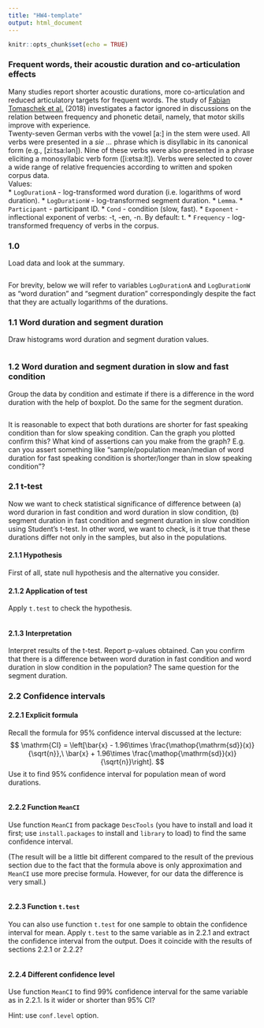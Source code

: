 ```yaml
---
title: "HW4-template"
output: html_document
---
```


```r
knitr::opts_chunk$set(echo = TRUE)
```

### Frequent words, their acoustic duration and co-articulation effects

Many studies report shorter acoustic durations, more co-articulation and reduced articulatory targets for frequent words. The study of [Fabian Tomaschek et al.](https://www.semanticscholar.org/paper/Practice-makes-perfect-%3A-The-consequences-of-for-Tomaschek-Tucker/1e0dbc3787a6da84ffd4c3cae62f1340e4267694) (2018) investigates a factor ignored in discussions on the relation between frequency and phonetic detail, namely, that motor skills improve with experience.  
Twenty-seven German verbs with the vowel [a:] in the stem were used. All verbs were presented in a _sie ..._ phrase which is disyllabic in its canonical form (e.g., [zi:tsa:lən]). Nine of these verbs were also presented in a phrase eliciting a monosyllabic verb form ([i:ɐtsa:lt]). Verbs were selected to cover a wide range of relative frequencies according to written and spoken corpus data.  
Values:  
* `LogDurationA` - log-transformed word duration (i.e. logarithms of word duration).
* `LogDurationW` - log-transformed segment duration.
* `Lemma`.
* `Participant` - participant ID.
* `Cond` - condition (slow, fast). 
* `Exponent` - inflectional exponent of verbs: -t, -en, -n. By default: t. 
* `Frequency` - log-transformed frequency of verbs in the corpus.

### 1.0

Load data and look at the summary.

```r
```

For brevity, below we will refer to variables `LogDurationA` and `LogDurationW` as "word duration" and "segment duration" correspondingly despite the fact that they are actually logarithms of the durations.

### 1.1 Word duration and segment duration

Draw histograms word duration and segment duration values.

```r

```


### 1.2 Word duration and segment duration in slow and fast condition

Group the data by condition and estimate if there is a difference in the word duration with the help of boxplot. Do the same for the segment duration.

```r

```

It is reasonable to expect that both durations are shorter for fast speaking condition than for slow speaking condition. Can the graph you plotted confirm this? What kind of assertions can you make from the graph? E.g. can you assert something like "sample/population mean/median of word duration for fast speaking condition is shorter/longer than in slow speaking condition"?

### 2.1 t-test

Now we want to check statistical significance of difference between (a) word durarion in fast condition and word duration in slow condition,
(b) segment duration in fast condition and segment duration in slow condition using Student's t-test. In other word, we want to check, is it true that these durations differ not only in the samples, but also in the populations.

#### 2.1.1 Hypothesis

First of all, state null hypothesis and the alternative you consider.

#### 2.1.2 Application of test

Apply `t.test` to check the hypothesis.

```r

```

#### 2.1.3 Interpretation

Interpret results of the t-test. Report p-values obtained. Can you confirm that there is a difference between word duration in fast condition and word duration in slow condition in the population? The same question for the segment duration.

### 2.2 Confidence intervals
#### 2.2.1 Explicit formula

Recall the formula for 95% confidence interval discussed at the lecture:
$$
\mathrm{CI} = \left[\bar{x} - 1.96\times \frac{\mathop{\mathrm{sd}}(x)}{\sqrt{n}},\ \bar{x} + 1.96\times \frac{\mathop{\mathrm{sd}}(x)}{\sqrt{n}}\right].
$$
Use it to find 95% confidence interval for population mean of word durations.


```r

```

#### 2.2.2 Function `MeanCI`

Use function `MeanCI` from package `DescTools` (you have to install and load it first; use `install.packages` to install and `library` to load) to find the same confidence interval.

(The result will be a little bit different compared to the result of the previous section due to the fact that the formula above is only approximation and `MeanCI` use more precise formula. However, for our data the difference is very small.)

```r

```

#### 2.2.3 Function `t.test`
You can also use function `t.test` for one sample to obtain the confidence interval for mean. Apply `t.test` to the same variable as in 2.2.1 and extract the confidence interval from the output. Does it coincide with the results of sections 2.2.1 or 2.2.2?

```r

```

#### 2.2.4 Different confidence level

Use function `MeanCI` to find 99% confidence interval for the same variable as in 2.2.1. Is it wider or shorter than 95% CI?

Hint: use `conf.level` option.

```r
```
